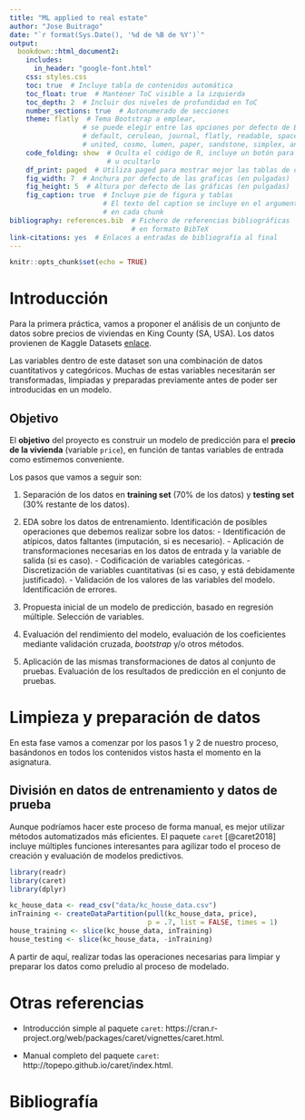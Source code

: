 ```yaml
---
title: "ML applied to real estate"
author: "Jose Buitrago"
date: "`r format(Sys.Date(), '%d de %B de %Y')`"
output:
  bookdown::html_document2:
    includes:
      in_header: "google-font.html"
    css: styles.css
    toc: true  # Incluye tabla de contenidos automática
    toc_float: true  # Mantener ToC visible a la izquierda
    toc_depth: 2  # Incluir dos niveles de profundidad en ToC
    number_sections: true  # Autonumerado de secciones
    theme: flatly  # Tema Bootstrap a emplear, 
                  # se puede elegir entre las opciones por defecto de Bootstrap:
                  # default, cerulean, journal, flatly, readable, spacelab, 
                  # united, cosmo, lumen, paper, sandstone, simplex, and yeti
    code_folding: show  # Oculta el código de R, incluye un botón para mostrarlo
                        # u ocultarlo
    df_print: paged  # Utiliza paged para mostrar mejor las tablas de datos
    fig_width: 7  # Anchura por defecto de las graficas (en pulgadas)
    fig_height: 5  # Altura por defecto de las gráficas (en pulgadas)
    fig_caption: true  # Incluye pie de figura y tablas
                       # El texto del caption se incluye en el argumento fig.cap
                       # en cada chunk
bibliography: references.bib  # Fichero de referencias bibliográficas
                              # en formato BibTeX
link-citations: yes  # Enlaces a entradas de bibliografía al final
---
```


```r
knitr::opts_chunk$set(echo = TRUE)
```

# Introducción

Para la primera práctica, vamos a proponer el análisis de un conjunto de datos
sobre precios de viviendas en King County (SA, USA). Los datos provienen
de Kaggle Datasets [enlace](https://www.kaggle.com/harlfoxem/housesalesprediction).

Las variables dentro de este dataset son una combinación de datos cuantitativos
y categóricos. Muchas de estas variables necesitarán ser transformadas, limpiadas
y preparadas previamente antes de poder ser introducidas en un modelo.

## Objetivo

El **objetivo** del proyecto es construir un modelo de predicción para el
**precio de la vivienda** (variable `price`), en función de tantas variables
de entrada como estimemos conveniente.

Los pasos que vamos a seguir son:

  1. Separación de los datos en **training set** (70% de los datos) y
  **testing set** (30% restante de los datos).
  
  2. EDA sobre los datos de entrenamiento. Identificación de posibles
  operaciones que debemos realizar sobre los datos:
    - Identificación de atípicos, datos faltantes (imputación, si es necesario).
    - Aplicación de transformaciones necesarias en los datos de entrada y
    la variable de salida (si es caso).
    - Codificación de variables categóricas.
    - Discretización de variables cuantitativas (si es caso, y está debidamente
    justificado).
    - Validación de los valores de las variables del modelo. Identificación de errores.
    
  3. Propuesta inicial de un modelo de predicción, basado en regresión
  múltiple. Selección de variables.
  
  4. Evaluación del rendimiento del modelo, evaluación de los coeficientes mediante
  validación cruzada, *bootstrap* y/o otros métodos.
  
  5. Aplicación de las mismas transformaciones de datos al conjunto de pruebas.
  Evaluación de los resultados de predicción en el conjunto de pruebas.
  
# Limpieza y preparación de datos

En esta fase vamos a comenzar por los pasos 1 y 2 de nuestro proceso, basándonos en todos
los contenidos vistos hasta el momento en la asignatura.

## División en datos de entrenamiento y datos de prueba

Aunque podríamos hacer este proceso de forma manual, es mejor utilizar métodos automatizados
más eficientes. El paquete `caret` [@caret2018] incluye múltiples funciones interesantes
para agilizar todo el proceso de creación y evaluación de modelos predictivos.

```r
library(readr)
library(caret)
library(dplyr)

kc_house_data <- read_csv("data/kc_house_data.csv")
inTraining <- createDataPartition(pull(kc_house_data, price),
                                  p = .7, list = FALSE, times = 1)
house_training <- slice(kc_house_data, inTraining)
house_testing <- slice(kc_house_data, -inTraining)
```

A partir de aquí, realizar todas las operaciones necesarias para limpiar y preparar
los datos como preludio al proceso de modelado.

# Otras referencias

- Introducción simple al paquete `caret`: https://cran.r-project.org/web/packages/caret/vignettes/caret.html.

- Manual completo del paquete `caret`: http://topepo.github.io/caret/index.html.

# Bibliografía
